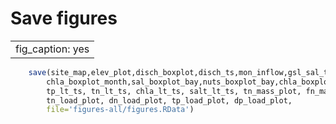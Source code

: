# Save figures {#figures}

---
fig_caption: yes
---

```r
	save(site_map,elev_plot,disch_boxplot,disch_ts,mon_inflow,gsl_sal_ts,sal_boxplot_month,gsl_nuts_ts,nuts_boxplot_month,gsl_chl_ts,
		chla_boxplot_month,sal_boxplot_bay,nuts_boxplot_bay,chla_boxplot_bay,wq_map,bs_ts,sal_elev_plot,p_elev_plot,n_elev_plot, jvl_dn_comp,
		tp_lt_ts, tn_lt_ts, chla_lt_ts, salt_lt_ts, tn_mass_plot, fn_mass_plot, tp_mass_plot, fp_mass_plot, salt_mass_plot, chla_mass_plot, sal_boxplot_site,
		tn_load_plot, dn_load_plot, tp_load_plot, dp_load_plot,
		file='figures-all/figures.RData')
```

